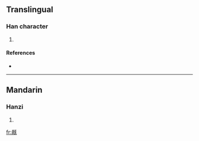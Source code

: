 ==Translingual==

===Han character===
{{Han char|rn=71|rad=无|as=09|sn=13|four=|canj=月月一女山 (BBMVU)}}

# {{defn|Han|sort=无09}}

====References====
* {{Han ref|kx=0485.350|dkj=13730|dj=0848.120|hdz=21148.070|uh=65E4|ud=26084}}

----

==Mandarin==

===Hanzi===
{{cmn-hanzi|pin=[[huò]] ([[huo4]]), [[mì]] ([[mi4]])|wg=huo<sup>4</sup>, mi<sup>4</sup>}}

# {{defn|Mandarin}}

[[fr:旤]]